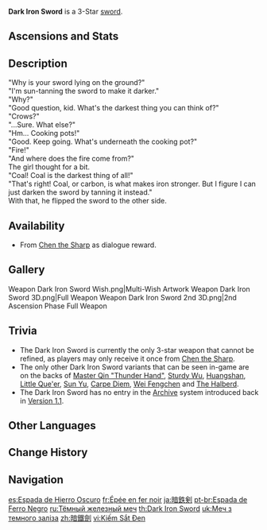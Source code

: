{{Weapon Infobox
|id             = 11304
|image          = <gallery>
Weapon Dark Iron Sword.png|Base
Weapon Dark Iron Sword 2nd.png|2nd Ascension
</gallery>
|type           = Sword
|releaseDate    = 2020-09-28
|quality        = 3
|base_atk       = 39
|2nd_stat_type  = Elemental Mastery
|2nd_stat       = 31
|passive        = Overloaded
|effect         = Upon causing an [[Overloaded]], [[Superconduct]], [[Electro-Charged]], [[Quicken]], [[Aggravate]], [[Hyperbloom]], or Electro-infused [[Swirl]] reaction, ATK is increased by (var1)% for 12s.
|eff_rank1_var1 = 20
|eff_rank2_var1 = 25
|eff_rank3_var1 = 30
|eff_rank4_var1 = 35
|eff_rank5_var1 = 40
|eff_att1       = ATK
|eff_att2       = Elemental Reaction Dependent
|obtain         = Dialogue
|npc            = Chen the Sharp
}}
{{Description|A perfectly ordinary iron sword, just slightly darker than most.}}
'''Dark Iron Sword''' is a 3-Star [[sword]].

==Ascensions and Stats==
{{Weapon Ascensions and Stats
|ascendMat1 = Luminous Sands from Guyun
|ascendMat2 = Lustrous Stone from Guyun
|ascendMat3 = Relic from Guyun
|ascendMat4 = Divine Body from Guyun
|bossMat1   = Hunter's Sacrificial Knife
|bossMat2   = Agent's Sacrificial Knife
|bossMat3   = Inspector's Sacrificial Knife
|commonMat1 = Damaged Mask
|commonMat2 = Stained Mask
|commonMat3 = Ominous Mask
}}

==Description==
"Why is your sword lying on the ground?"<br />
"I'm sun-tanning the sword to make it darker."<br />
"Why?"<br />
"Good question, kid. What's the darkest thing you can think of?"<br />
"Crows?"<br />
"...Sure. What else?"<br />
"Hm... Cooking pots!"<br />
"Good. Keep going. What's underneath the cooking pot?"<br />
"Fire!"<br />
"And where does the fire come from?"<br />
The girl thought for a bit.<br />
"Coal! Coal is the darkest thing of all!"<br />
"That's right! Coal, or carbon, is what makes iron stronger. But I figure I can just darken the sword by tanning it instead."<br />
With that, he flipped the sword to the other side.

==Availability==
* From [[Chen the Sharp]] as dialogue reward.

==Gallery==
<gallery>
Weapon Dark Iron Sword Wish.png|Multi-Wish Artwork
Weapon Dark Iron Sword 3D.png|Full Weapon
Weapon Dark Iron Sword 2nd 3D.png|2nd Ascension Phase Full Weapon
</gallery>

==Trivia==
* The Dark Iron Sword is currently the only 3-star weapon that cannot be refined, as players may only receive it once from [[Chen the Sharp]].
* The only other Dark Iron Sword variants that can be seen in-game are on the backs of [[Master Qin "Thunder Hand"]],  [[Sturdy Wu]], [[Huangshan]], [[Little Que'er]], [[Sun Yu]], [[Carpe Diem]], [[Wei Fengchen]] and [[The Halberd]].
* The Dark Iron Sword has no entry in the [[Archive]] system introduced back in [[Version 1.1]].

==Other Languages==
{{Flex|
===Weapon===
{{Other Languages
|en      = Dark Iron Sword
|zhs     = 暗铁剑
|zhs_rm  = Àntiějiàn
|zht     = 暗鐵劍
|zht_rm  = Àntiějiàn
|zh_tl   = Dark Iron Sword
|ja      = 暗鉄剣
|ja_rm   = Antekken{{Assumed}}
|ja_tl   = Dark Iron Sword
|ko      = {{tt|암철검|暗鐵劍}}
|ko_rm   = Amcheolgeom
|ko_tl   = Dark Iron Sword
|es      = Espada de Hierro Oscuro
|es_tl   = Dark Iron Sword
|fr      = Épée en fer noir
|fr_tl   = Black Iron Sword
|ru      = Тёмный железный меч
|ru_tl   = Dark Iron Sword
|th      = Dark Iron Sword
|vi      = {{tt|Kiếm|劍}} Sắt Đen
|vi_tl   = Black Iron Sword
|de      = Dunkles Eisenschwert
|de_tl   = Dark Iron Sword
|id      = Dark Iron Sword
|pt      = Espada de Ferro Negro
|pt_tl   = Black Iron Sword
|tr      = Kara Demir Kılıç
|tr_tl   = 
|it      = Spada di ferro scuro
|it_tl   = Dark Iron Sword
}}
|
===Passive===
{{Other Languages
|en      = Overloaded
|zhs     = 过载
|zhs_rm  = Guòzǎi
|zht     = 過載
|zht_rm  = Guòzài
|zh_tl   = Overload
|ja      = オーバーロード
|ja_rm   = Oobaaroodo
|ja_tl   = Overload
|ko      = 과전류
|ko_tl   = Overcurrent
|es      = Sobrecarga
|es_tl   = Overload
|fr      = Surcapacité
|fr_tl   = Overcapacity
|ru      = Перегружен
|ru_tl   = Overloaded
|th      = Overloaded
|vi      = Quá Tải
|vi_tl   = 
|de      = Hochspannung
|de_tl   = 
|id      = Overloaded
|pt      = Sobrecarga
|pt_tl   = 
|tr      = Yüksek Voltaj
|tr_tl   = 
|it      = Sovraccarico
|it_tl   = 
}}
}}

==Change History==
{{Change History|1.0}}

==Navigation==
{{Weapon Navbox|type=Swords}}

[[es:Espada de Hierro Oscuro]]
[[fr:Épée en fer noir]]
[[ja:暗鉄剣]]
[[pt-br:Espada de Ferro Negro]]
[[ru:Тёмный железный меч]]
[[th:Dark Iron Sword]]
[[uk:Меч з темного заліза]]
[[zh:暗鐵劍]]
[[vi:Kiếm Sắt Đen]]